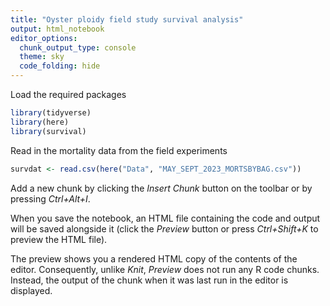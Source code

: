 ```yaml
---
title: "Oyster ploidy field study survival analysis"
output: html_notebook
editor_options: 
  chunk_output_type: console
  theme: sky
  code_folding: hide
---
```


Load the required packages

```r
library(tidyverse)
library(here)
library(survival)
```

Read in the mortality data from the field experiments

```r
survdat <- read.csv(here("Data", "MAY_SEPT_2023_MORTSBYBAG.csv"))
```

Add a new chunk by clicking the *Insert Chunk* button on the toolbar or by pressing *Ctrl+Alt+I*.

When you save the notebook, an HTML file containing the code and output will be saved alongside it (click the *Preview* button or press *Ctrl+Shift+K* to preview the HTML file).

The preview shows you a rendered HTML copy of the contents of the editor. Consequently, unlike *Knit*, *Preview* does not run any R code chunks. Instead, the output of the chunk when it was last run in the editor is displayed.
